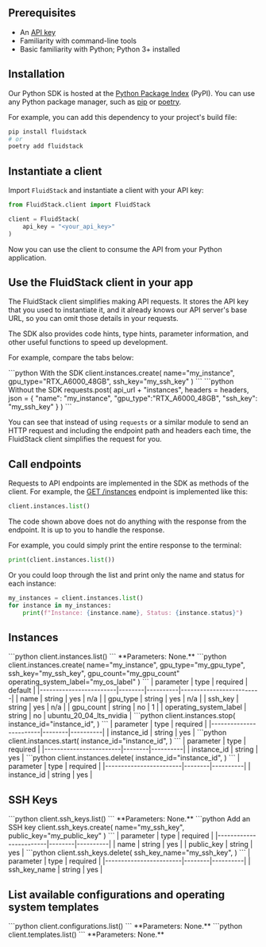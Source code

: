 ## Prerequisites
- An [API key](/dashboard/api-keys)
- Familiarity with command-line tools
- Basic familiarity with Python; Python 3+ installed

## Installation

Our Python SDK is hosted at the [Python Package Index](https://pypi.org/project/fluidstack/) (PyPI). You can use any Python package manager, such as [pip](https://pip.pypa.io/en/stable/) or [poetry](https://python-poetry.org/docs/). 

For example, you can add this dependency to your project's build file:
```python
pip install fluidstack
# or
poetry add fluidstack
```

## Instantiate a client

Import `FluidStack` and instantiate a client with your API key:

```python Example
from FluidStack.client import FluidStack

client = FluidStack(
    api_key = "<your_api_key>"
)
```

Now you can use the client to consume the API from your Python application.

<Markdown src='../../../snippets/api-security-warning.mdx' />

## Use the FluidStack client in your app

The FluidStack client simplifies making API requests. It stores the API key that you used to instantiate it, and it already knows our API server's base URL, so you can omit those details in your requests.

The SDK also provides code hints, type hints, parameter information, and other useful functions to speed up development. 

For example, compare the tabs below:

<CodeBlocks>
```python With the SDK
client.instances.create(
  name="my_instance",
  gpu_type="RTX_A6000_48GB",
  ssh_key="my_ssh_key"
)
```
```python Without the SDK
requests.post(
  api_url + "instances",
  headers = headers,
  json = {
      "name": "my_instance",
      "gpu_type":"RTX_A6000_48GB",
      "ssh_key": "my_ssh_key"
  }
)
```
</CodeBlocks>

You can see that instead of using `requests` or a similar module to send an HTTP request and including the endpoint path and headers each time, the FluidStack client simplifies the request for you. 

## Call endpoints

Requests to API endpoints are implemented in the SDK as methods of the client. For example, the [GET /instances](/api-reference/instances/list) endpoint is implemented like this:

```python List user instances with the SDK
client.instances.list()
```

The code shown above does not do anything with the response from the endpoint. It is up to you to handle the response.

For example, you could simply print the entire response to the terminal:

```python Print the entire response
print(client.instances.list())
```

Or you could loop through the list and print only the name and status for each instance:
```python Print each instance name and status
my_instances = client.instances.list()
for instance in my_instances:
    print(f"Instance: {instance.name}, Status: {instance.status}")
```

## Instances 

<Tabs>
  <Tab title="List user instances">
    ```python 
      client.instances.list()
    ```
    **Parameters: None.**
  </Tab>

  <Tab title="Create an instance">
    ```python 
    client.instances.create(
      name="my_instance",
      gpu_type="my_gpu_type",
      ssh_key="my_ssh_key",
      gpu_count="my_gpu_count"
      operating_system_label="my_os_label"
    )
    ```
    | parameter              | type   | required | default                 |
    |------------------------|--------|----------|-------------------------|
    | name                   | string |     yes  |   n/a                   |
    | gpu_type               | string |     yes  |   n/a                   |
    | ssh_key                | string |     yes  |   n/a                   |
    | gpu_count              | string |     no   |    1                    |
    | operating_system_label | string |     no   | ubuntu_20_04_lts_nvidia |

  </Tab>

  <Tab title="Stop an instance">
    ```python 
    client.instances.stop(
        instance_id="instance_id",
    )
    ```
    | parameter              | type   | required |
    |------------------------|--------|----------|
    | instance_id            | string |     yes  |
  </Tab>
  
  <Tab title="Start an instance">
    ```python
    client.instances.start(
        instance_id="instance_id",
    )
    ```
    | parameter              | type   | required |
    |------------------------|--------|----------|
    | instance_id            | string |     yes  |
  </Tab>

  <Tab title="Terminate an instance">
    ```python 
    client.instances.delete(
        instance_id="instance_id",
    )
    ```
    | parameter              | type   | required |
    |------------------------|--------|----------|
    | instance_id            | string |     yes  |
  </Tab>
</Tabs>

## SSH Keys

<Tabs>
  <Tab title="List SSH keys">
    ```python 
      client.ssh_keys.list()
    ```
    **Parameters: None.**
  </Tab>

  <Tab>
    ```python Add an SSH key
    client.ssh_keys.create(
      name="my_ssh_key", 
      public_key="my_public_key" 
    )
    ```
    | parameter              | type   | required |
    |------------------------|--------|----------|
    | name                   | string |     yes  |
    | public_key             | string |     yes  |
  </Tab>

  <Tab title="Delete an SSH key">
    ```python 
    client.ssh_keys.delete(
        ssh_key_name="my_ssh_key",
    )
    ```
    | parameter              | type   | required |
    |------------------------|--------|----------|
    | ssh_key_name           | string |     yes  |
  </Tab>
</Tabs>


## List available configurations and operating system templates

<Tabs>
  <Tab title="Configurations">
    ```python 
    client.configurations.list()
    ```
    **Parameters: None.**
  </Tab>

  <Tab title="OS Templates">
  ```python 
  client.templates.list()
  ```
    **Parameters: None.**
  </Tab>
</Tabs>